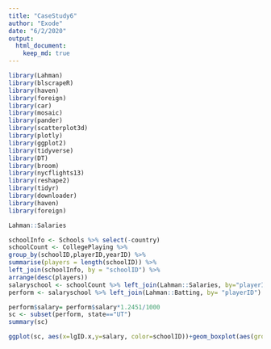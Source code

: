 ```yaml
---
title: "CaseStudy6"
author: "Exode"
date: "6/2/2020"
output: 
  html_document:
    keep_md: true
---
```


```r
library(Lahman)
library(blscrapeR)
library(haven)
library(foreign)
library(car)
library(mosaic)
library(pander)
library(scatterplot3d)
library(plotly)
library(ggplot2)
library(tidyverse)
library(DT)
library(broom)
library(nycflights13)
library(reshape2)
library(tidyr)
library(downloader)
library(haven)
library(foreign)
```


```r
Lahman::Salaries
```








```r
schoolInfo <- Schools %>% select(-country)
schoolCount <- CollegePlaying %>%
group_by(schoolID,playerID,yearID) %>%
summarise(players = length(schoolID)) %>%
left_join(schoolInfo, by = "schoolID") %>% 
arrange(desc(players))
salaryschool <- schoolCount %>% left_join(Lahman::Salaries, by="playerID")
perform <- salaryschool %>% left_join(Lahman::Batting, by= "playerID")

```
```r
perform$salary= perform$salary*1.2451/1000
sc <- subset(perform, state=="UT")
summary(sc)
```

```r
ggplot(sc, aes(x=lgID.x,y=salary, color=schoolID))+geom_boxplot(aes(group=schoolID))+labs(x="LeagueID",y="Salary in 2017 U.S.Dollars",title="Comparison Between Baseball Professionals \n Who Attended BYU and those Who Attended Other Colleges in Utah",size="Salary(1K)")+facet_wrap(~schoolID)
```




